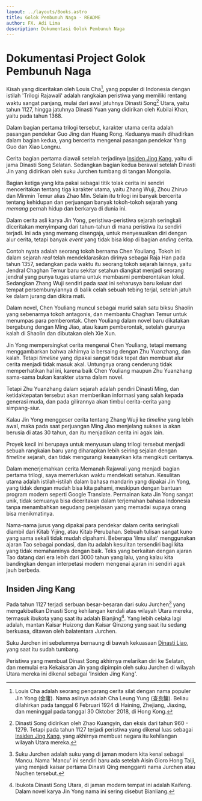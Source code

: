 ```yaml
---
layout: ../layouts/Books.astro
title: Golok Pembunuh Naga - README 
author: FX. Adi Lima
description: Dokumentasi Golok Pembunuh Naga
---
```


# Dokumentasi Project Golok Pembunuh Naga 

Kisah yang diceritakan oleh Louis Cha[^louis-cha], yang populer di Indonesia dengan istilah 'Trilogi Rajawali'
adalah rangkaian peristiwa yang memiliki rentang waktu sangat panjang, mulai dari awal jatuhnya Dinasti Song[^song] Utara,
yaitu tahun 1127, hingga jatuhnya Dinasti Yuan yang didirikan oleh Kubilai Khan, yaitu pada tahun 1368.

[^louis-cha]: Louis Cha adalah seorang pengarang cerita silat dengan nama populer Jin Yong (金庸). Nama aslinya adalah Cha Leung Yung (查良鏞). Beliau dilahirkan pada tanggal 6 Februari 1924 di Haining, Zhejiang, Jiaxing, dan meninggal pada tanggal 30 Oktober 2018, di Hong Kong.

[^song]: Dinasti Song didirikan oleh Zhao Kuangyin, dan eksis dari tahun 960 - 1279. Tetapi pada tahun 1127 terjadi peristiwa yang dikenal luas sebagai [Insiden Jing Kang](#insiden-jing-kang), yang akhirnya membuat negara itu kehilangan wilayah Utara mereka.

Dalam bagian pertama trilogi tersebut, karakter utama cerita adalah pasangan pendekar Guo Jing dan Huang Rong. Keduanya
masih dihadirkan dalam bagian kedua, yang bercerita mengenai pasangan pendekar Yang Guo dan Xiao Longnu.

Cerita bagian pertama diawali setelah terjadinya [Insiden Jing Kang](#insiden-jing-kang), yaitu di jama Dinasti Song Selatan.
Sedangkan bagian kedua berawal setelah Dinasti Jin yang didirikan oleh suku Jurchen tumbang di tangan Mongolia.

Bagian ketiga yang kita pakai sebagai titik tolak cerita ini sendiri menceritakan tentang tiga karakter utama, yaitu 
Zhang Wuji, Zhou Zhiruo dan Minmin Temur alias Zhao Min. Selain itu trilogi ini banyak bercerita tentang kehidupan dan 
perjuangan banyak tokoh-tokoh sejarah yang _memang_ pernah hidup dan berkarya di dunia ini. 

Dalam cerita asli karya Jin Yong, peristiwa-peristiwa sejarah seringkali diceritakan menyimpang dari tahun-tahun 
di mana peristiwa itu sendiri terjadi. Ini ada yang memang disengaja, untuk menyesuaikan diri dengan alur cerita,
tetapi banyak _event_ yang tidak bisa klop di bagian _ending_ cerita.

Contoh nyata adalah seorang tokoh bernama Chen Youliang. Tokoh ini dalam sejarah _real_ telah mendeklarasikan dirinya 
sebagai Raja Han pada tahun 1357, sedangkan pada waktu itu seorang tokoh sejarah lainnya, yaitu Jendral Chaghan Temur
baru sekitar setahun diangkat menjadi seorang jendral yang punya tugas utama untuk membasmi pemberontakan lokal. Sedangkan 
Zhang Wuji sendiri pada saat ini seharusya baru keluar dari tempat persembunyiannya di balik celah sebuah tebing terjal,
setelah jatuh ke dalam jurang dan dikira mati.

Dalam novel, Chen Youliang muncul sebagai murid salah satu biksu Shaolin yang sebenarnya tokoh antagonis, dan membantu 
Chaghan Temur untuk menumpas para pemberontak. Chen Youliang dalam novel baru dikatakan bergabung dengan Ming Jiao,
atau kaum pemberontak, setelah gurunya kalah di Shaolin dan dibutakan oleh Xie Xun. 

Jin Yong mempersingkat cerita mengenai Chen Youliang, tetapi memang menggambarkan bahwa akhirnya ia bersaing dengan 
Zhu Yuanzhang, dan kalah. Tetapi _timeline_ yang dipakai sangat tidak tepat dan membuat alur cerita menjadi tidak masuk 
akal. Untungnya orang cenderung tidak memperhatikan hal ini, karena baik Chen Youliang maupun Zhu Yuanzhang sama-sama 
bukan karakter utama dalam novel.

Tetapi Zhu Yuanzhang dalam sejarah adalah pendiri Dinasti Ming, dan ketidaktepatan tersebut akan memberikan informasi 
yang salah kepada generasi muda, dan pada gilirannya akan timbul cerita-cerita yang simpang-siur.

Kalau Jin Yong menggeser cerita tentang Zhang Wuji ke _timeline_ yang lebih awal, maka pada saat perjuangan Ming Jiao
menjelang sukses ia akan berusia di atas 30 tahun, dan itu menjadikan cerita ini agak lain.

Proyek kecil ini berupaya untuk menyusun ulang trilogi tersebut menjadi sebuah rangkaian baru yang diharapkan lebih 
seiring sejalan dengan _timeline_ sejarah, dan tidak mengurangi keaasyikan kita mengikuti ceritanya.

Dalam menerjemahkan cerita Memanah Rajawali yang menjadi bagian pertama trilogi, saya memerlukan waktu mendekati 
setahun. Kesulitan utama adalah istilah-istilah dalam bahasa mandarin yang dipakai Jin Yong, yang tidak dengan 
mudah bisa kita pahami, meskipun dengan bantuan program modern seperti Google Translate. Permainan kata Jin Yong 
sangat unik, tidak semuanya bisa diceritakan dalam terjemahan bahasa Indonesia tanpa menambahkan segudang penjelasan
yang memadai supaya orang bisa menikmatinya.

Nama-nama jurus yang dipakai para pendekar dalam cerita seringkali diambil dari Kitab Yijing, atau Kitab Perubahan.
Sebuah tulisan sangat kuno yang sama sekali tidak mudah dipahami. Beberapa 'ilmu silat' menggunakan ajaran Tao sebagai
pondasi, dan itu adalah kesulitan tersendiri bagi kita yang tidak memahaminya dengan baik. Teks yang berkaitan dengan 
ajaran Tao datang dari era lebih dari 3000 tahun yang lalu, yang kalau kita bandingkan dengan interpetasi modern 
mengenai ajaran ini sendiri agak jauh berbeda.


## Insiden Jing Kang 

Pada tahun 1127 terjadi serbuan besar-besaran dari suku Jurchen[^jurchen] yang mengakibatkan Dinasti Song kehilangan kendali
atas wilayah Utara mereka, termasuk ibukota yang saat itu adalah Bianjing[^bianjing]. Yang lebih celaka lagi adalah, mantan 
Kaisar Huizong dan Kaisar Qinzong yang saat itu sedang berkuasa, ditawan oleh balatentara Jurchen.

[^bianjing]: Ibukota Dinasti Song Utara, di jaman modern tempat ini adalah Kaifeng. Dalam novel karya Jin Yong nama ini sering disebut Bianliang.

[^jurchen]: Suku Jurchen adalah suku yang di jaman modern kita kenal sebagai Mancu. Nama 'Mancu' ini sendiri baru ada setelah Aisin Gioro Hong Taiji, yang menjadi kaisar pertama Dinasti Qing mengganti nama Jurchen atau Nuchen tersebut.

Suku Jurchen ini sebelumnya bernaung di bawah kekuasaan 
[Dinasti Liao](/parts/era/DinastiLiao), yang saat itu sudah tumbang. 

Peristiwa yang membuat Dinast Song akhirnya melarikan diri ke Selatan, dan memulai era Kekaisaran Jin yang dipimpin oleh 
suku Jurchen di wilayah Utara mereka ini dikenal sebagai 'Insiden Jing Kang'. 


